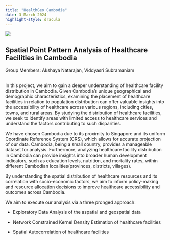 ```yaml
---
title: "HealthGeo Cambodia"
date: 3 March 2024
highlight-style: dracula
---
```


![](images/clipboard-1769154861.png)

## Spatial Point Pattern Analysis of Healthcare Facilities in Cambodia

Group Members: Akshaya Natarajan, Viddyasri Subramaniam

\
In this project, we aim to gain a deeper understanding of healthcare facility distribution in Cambodia. Given Cambodia's unique geographical and demographic characteristics, examining the placement of healthcare facilities in relation to population distribution can offer valuable insights into the accessibility of healthcare across various regions, including cities, towns, and rural areas. By studying the distribution of healthcare facilities, we seek to identify areas with limited access to healthcare services and understand the factors contributing to such disparities.

We have chosen Cambodia due to its proximity to Singapore and its uniform Coordinate Reference System (CRS), which allows for accurate projection of our data. Cambodia, being a small country, provides a manageable dataset for analysis. Furthermore, analyzing healthcare facility distribution in Cambodia can provide insights into broader human development indicators, such as education levels, nutrition, and mortality rates, within different Cambodian localities(provinces, districts, villages).

By understanding the spatial distribution of healthcare resources and its correlation with socio-economic factors, we aim to inform policy-making and resource allocation decisions to improve healthcare accessibility and outcomes across Cambodia.

We aim to execute our analysis via a three pronged approach:

-   Exploratory Data Analysis of the aspatial and geospatial data

-   Network Constrained Kernel Density Estimation of healthcare facilities

-   Spatial Autocorrelation of healthcare facilities
